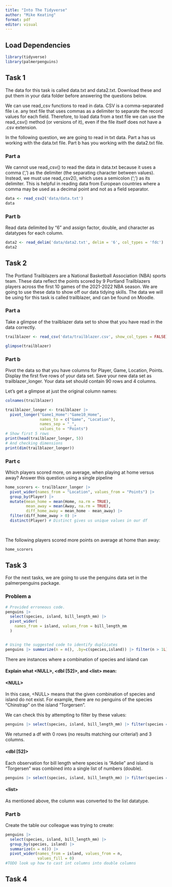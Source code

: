```yaml
---
title: "Into The Tidyverse"
author: "Mike Keating"
format: pdf
editor: visual
---
```


## Load Dependencies

```r
library(tidyverse)
library(palmerpenguins)
```

## Task 1

The data for this task is called data.txt and data2.txt. Download these and put them in your data folder before answering the questions below.

We can use read_csv functions to read in data. CSV is a comma-separated file i.e. any text file that uses commas as a delimiter to separate the record values for each field. Therefore, to load data from a text file we can use the read_csv() method (or versions of it), even if the file itself does not have a .csv extension.

In the following question, we are going to read in txt data. Part a has us working with the data.txt file. Part b has you working with the data2.txt file.

### Part a

We cannot use read_csv() to read the data in data.txt because it uses a comma (',') as the delimiter (the separating character between values). Instead, we must use read_csv2(), which uses a semicolon (';') as its delimiter. This is helpful in reading data from European countries where a comma may be used as a decimal point and not as a field separator.

```r
data <- read_csv2('data/data.txt')
data
```

### Part b

Read data delimited by "6" and assign factor, double, and character as datatypes for each column.

```r
data2 <- read_delim('data/data2.txt', delim = '6', col_types = 'fdc')
data2
```

## Task 2

The Portland Trailblazers are a National Basketball Association (NBA) sports team. These data reflect the points scored by 9 Portland Trailblazers players across the first 10 games of the 2021-2022 NBA season. We are going to use these data to show off our data tidying skills. The data we will be using for this task is called trailblazer, and can be found on Moodle.

### Part a

Take a glimpse of the trailblazer data set to show that you have read in the data correctly.

```r
trailblazer <- read_csv('data/trailblazer.csv', show_col_types = FALSE)

glimpse(trailblazer)
```

### Part b

Pivot the data so that you have columns for Player, Game, Location, Points. Display the first five rows of your data set. Save your new data set as trailblazer_longer. Your data set should contain 90 rows and 4 columns.

Let's get a glimpse at just the original column names:

```r
colnames(trailblazer)

```

```r
trailblazer_longer <- trailblazer |> 
  pivot_longer("Game1_Home":"Game10_Home", 
               names_to = c("Game", "Location"), 
               names_sep = "_", 
               values_to = "Points")
# Show first 5 rows
print(head(trailblazer_longer, 5))
# And checking dimensions
print(dim(trailblazer_longer))
```

### Part c

Which players scored more, on average, when playing at home versus away? Answer this question using a single pipeline

```r
home_scorers <- trailblazer_longer |> 
  pivot_wider(names_from = "Location", values_from = "Points") |>
  group_by(Player) |>
  mutate(mean_home = mean(Home, na.rm = TRUE),
         mean_away = mean(Away, na.rm = TRUE),
         diff_home_away = mean_home - mean_away) |>
  filter(diff_home_away > 0) |>
  distinct(Player) # Distinct gives us unique values in our df
  
  
```

The following players scored more points on average at home than away:

```r
home_scorers
```

## Task 3				

For the next tasks, we are going to use the penguins data set in the palmerpenguins package.

### Problem a

```r
# Provided erroneous code.
penguins |>
  select(species, island, bill_length_mm) |>
  pivot_wider(
    names_from = island, values_from = bill_length_mm
  )
```

```r

```

```r
# Using the suggested code to identify duplicates
penguins |> summarize(n = n(), .by=c(species,island)) |> filter(n > 1L)
```

There are instances where a combination of species and island can

#### Explain what \<NULL\>, \<dbl \[52\]\>, and \<list\> mean:

#### \<NULL\>

In this case, \<NULL\> means that the given combination of species and island do not exist. For example, there are no penguins of the species "Chinstrap" on the island "Torgersen".

We can check this by attempting to filter by these values:

```r
penguins |> select(species, island, bill_length_mm) |> filter(species == "Chinstrap", island == "Torgersen")
```

We returned a df with 0 rows (no results matching our criteria!) and 3 columns.

#### \<dbl \[52\]\>

Each observation for bill length where species is "Adelie" and island is "Torgersen" was combined into a single list of numbers (double).

```r
penguins |> select(species, island, bill_length_mm) |> filter(species == "Adelie", island == "Torgersen") |> str()
```

#### \<list\>

As mentioned above, the column was converted to the list datatype.

### Part b

Create the table our colleague was trying to create:

```r
penguins |>
  select(species, island, bill_length_mm) |> 
  group_by(species, island) |> 
  summarize(n = n()) |> 
  pivot_wider(names_from = island, values_from = n, 
              values_fill = 0) 
#TODO look up how to cast int columns into double columns
```

## Task 4

